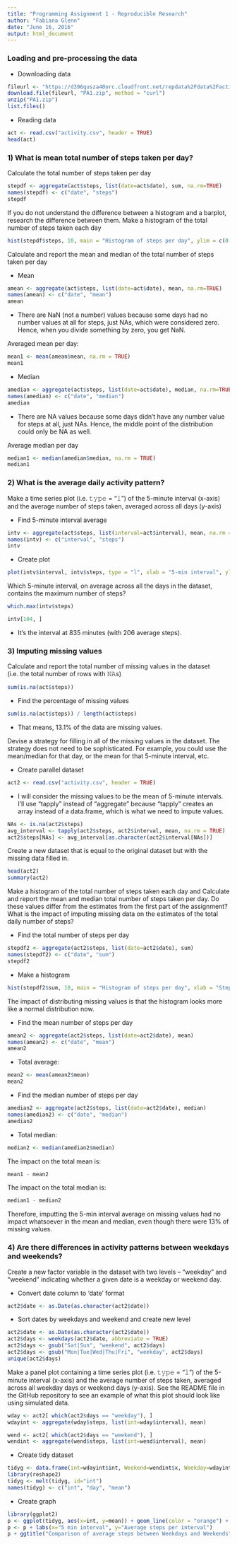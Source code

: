 ```yaml
---
title: "Programming Assignment 1 - Reproducible Research"
author: "Fabiana Glenn"
date: "June 16, 2016"
output: html_document
---
```


### Loading and pre-processing the data
    
- Downloading data 

```r
fileurl <- "https://d396qusza40orc.cloudfront.net/repdata%2Fdata%2Factivity.zip"
download.file(fileurl, "PA1.zip", method = "curl")
unzip("PA1.zip")
list.files()
```   

- Reading data

```r
act <- read.csv("activity.csv", header = TRUE)
head(act)
```    


###  1) What is mean total number of steps taken per day?    
    
Calculate the total number of steps taken per day    

```r
stepdf <- aggregate(act$steps, list(date=act$date), sum, na.rm=TRUE)
names(stepdf) <- c("date", "steps")
stepdf
```    

If you do not understand the difference between a histogram and a barplot, research the difference between them. Make a histogram of the total number of steps taken each day    

```r
hist(stepdf$steps, 10, main = "Histogram of steps per day", ylim = c(0,25), xlab = "Steps per day", col = "#E0E0E0")
```    
    
Calculate and report the mean and median of the total number of steps taken per day        

 - Mean

```r
amean <- aggregate(act$steps, list(date=act$date), mean, na.rm=TRUE)
names(amean) <- c("date", "mean")
amean
```

- There are NaN (not a number) values because some days had no number values at all for steps, just NAs, which were considered zero. Hence, when you divide something by zero, you get NaN.    

Averaged mean per day:

```r
mean1 <- mean(amean$mean, na.rm = TRUE)
mean1
```

 - Median 

```r
amedian <- aggregate(act$steps, list(date=act$date), median, na.rm=TRUE)
names(amedian) <- c("date", "median")
amedian
```    

- There are NA values because some days didn't have any number value for steps at all, just NAs. Hence, the middle point of the distribution could only be NA as well.    

Average median per day

```r
median1 <- median(amedian$median, na.rm = TRUE)
median1
```

### 2) What is the average daily activity pattern?

Make a time series plot (i.e. 𝚝𝚢𝚙𝚎 = "𝚕") of the 5-minute interval (x-axis) and the average number of steps taken, averaged across all days (y-axis)

- Find 5-minute interval average

```r
intv <- aggregate(act$steps, list(interval=act$interval), mean, na.rm = TRUE)
names(intv) <- c("interval", "steps")
intv
```

- Create plot

```r
plot(intv$interval, intv$steps, type = "l", xlab = "5-min interval", ylab = "Average steps", main = "Average steps per 5-minute interval across all days", col = "green", lwd = 2)
```
     
Which 5-minute interval, on average across all the days in the dataset, contains the maximum number of steps?

```r
which.max(intv$steps)
```

```r
intv[104, ]
```

- It's the interval at 835 minutes (with 206 average steps).

### 3) Imputing missing values

Calculate and report the total number of missing values in the dataset (i.e. the total number of rows with 𝙽𝙰s)

```r
sum(is.na(act$steps))
```

- Find the percentage of missing values

```r
sum(is.na(act$steps)) / length(act$steps)
```

- That means, 13.1% of the data are missing values.

Devise a strategy for filling in all of the missing values in the dataset. The strategy does not need to be sophisticated. For example, you could use the mean/median for that day, or the mean for that 5-minute interval, etc.

- Create parallel dataset
```r
act2 <- read.csv("activity.csv", header = TRUE)
```

- I will consider the missing values to be the mean of 5-minute intervals. I'll use "tapply" instead of "aggregate" because "tapply" creates an array instead of a data.frame, which is what we need to impute values.

```r
NAs <- is.na(act2$steps)
avg_interval <- tapply(act2$steps, act2$interval, mean, na.rm = TRUE)
act2$steps[NAs] <- avg_interval[as.character(act2$interval[NAs])]
```

Create a new dataset that is equal to the original dataset but with the missing data filled in.

```r
head(act2)
summary(act2)
```

Make a histogram of the total number of steps taken each day and Calculate and report the mean and median total number of steps taken per day. Do these values differ from the estimates from the first part of the assignment? What is the impact of imputing missing data on the estimates of the total daily number of steps?

- Find the total number of steps per day

```r
stepdf2 <- aggregate(act2$steps, list(date=act2$date), sum)
names(stepdf2) <- c("date", "sum")
stepdf2
```

- Make a histogram

```r
hist(stepdf2$sum, 10, main = "Histogram of steps per day", xlab = "Steps per day", ylim = c(0,25), col = "#FFFFCC")

```

The impact of distributing missing values is that the histogram looks more like a normal distribution now.

- Find the mean number of steps per day

```r
amean2 <- aggregate(act2$steps, list(date=act2$date), mean)
names(amean2) <- c("date", "mean")
amean2
```

- Total average:

```r
mean2 <- mean(amean2$mean)
mean2
```

- Find the median number of steps per day

```r
amedian2 <- aggregate(act2$steps, list(date=act2$date), median)
names(amedian2) <- c("date", "median")
amedian2
```

- Total median:

```r
median2 <- median(amedian2$median)
```

The impact on the total mean is:

```r
mean1 - mean2
```

The impact on the total median is:

```r
median1 - median2
```

Therefore, imputting the 5-min interval average on missing values had no impact whatsoever in the mean and median, even though there were 13% of missing values.

### 4) Are there differences in activity patterns between weekdays and weekends?

Create a new factor variable in the dataset with two levels – “weekday” and “weekend” indicating whether a given date is a weekday or weekend day.

- Convert date column to 'date' format

```r
act2$date <- as.Date(as.character(act2$date))
````

- Sort dates by weekdays and weekend and create new level

```r
act2$date <- as.Date(as.character(act2$date))
act2$days <- weekdays(act2$date, abbreviate = TRUE)
act2$days <- gsub("Sat|Sun", "weekend", act2$days)
act2$days <- gsub("Mon|Tue|Wed|Thu|Fri", "weekday", act2$days)
unique(act2$days)
````

Make a panel plot containing a time series plot (i.e. 𝚝𝚢𝚙𝚎 = "𝚕") of the 5-minute interval (x-axis) and the average number of steps taken, averaged across all weekday days or weekend days (y-axis). See the README file in the GitHub repository to see an example of what this plot should look like using simulated data.

```r
wday <- act2[ which(act2$days == "weekday"), ]
wdayint <- aggregate(wday$steps, list(int=wday$interval), mean)
```

```r
wend <- act2[ which(act2$days == "weekend"), ]
wendint <- aggregate(wend$steps, list(int=wend$interval), mean)
```

- Create tidy dataset

```r
tidyg <- data.frame(int=wdayint$int, Weekend=wendint$x, Weekday=wdayint$x)
library(reshape2)
tidyg <- melt(tidyg, id="int")
names(tidyg) <- c("int", "day", "mean")
```

- Create graph

```r
library(ggplot2)
p <- ggplot(tidyg, aes(x=int, y=mean)) + geom_line(color = "orange") + facet_grid(day ~ .)
p <- p + labs(x="5 min interval", y="Average steps per interval")
p + ggtitle("Comparison of average steps between Weekdays and Weekends")
```


